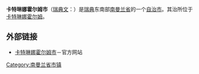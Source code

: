 {{Infobox Kommun|
fullname=Katrineholms kommun|
coatofarms=[[File:Katrineholm_vapen.svg|100px]]|
county=[[南曼兰省|南曼兰省]]|
province=[[南曼兰|南曼兰]]|
capital=[[卡特琳娜霍尔姆|卡特琳娜霍尔姆]]|
map=[[File:Katrineholm_Municipality_in_Södermanland_County.png|200px]]|
arearank=第98名|
area=1,195.87|
arealand=1,025.38|
populationrank=第75名|
population=32,029|
densityrank=第133名|
populationdensity=31.2|
website=http://www.katrineholm.se/|
footnotes=面积与人口统计数据来自[[瑞典统计局|瑞典统计局]]，截至2006年12月31日}}

'''卡特琳娜霍尔姆市'''（[[瑞典文|瑞典文]]：{{lang|sv|''Katrineholms kommun''}}）是[[瑞典|瑞典]]东南部[[南曼兰省|南曼兰省]]的一个[[瑞典自治市|自治市]]。其治所位于[[卡特琳娜霍尔姆|卡特琳娜霍尔姆]]。

== 外部链接 ==
* [http://www.katrineholm.se/ 卡特琳娜霍尔姆市]{{Wayback|url=http://www.katrineholm.se/ |date=20100515001221 }}－官方网站

{{Södermanland County}}
{{Localities in Katrineholm Municipality}}

[[Category:南曼兰省市镇|Category:南曼兰省市镇]]